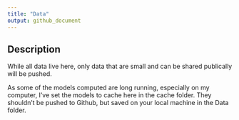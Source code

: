```yaml
---
title: "Data"
output: github_document
---
```


## Description

While all data live here, only data that are small and can be shared publically will be pushed.

As some of the models computed are long running, especially on my computer, 
I've set the models to cache here in the cache folder. They shouldn't be pushed
to Github, but saved on your local machine in the Data folder.
